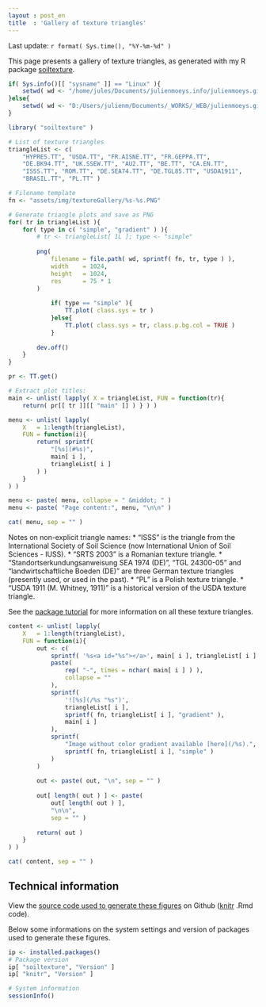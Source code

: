 ```yaml
---
layout : post_en
title  : 'Gallery of texture triangles'
---
```


<!-- DO NOT EDIT THE .md file. Edit the .Rmd file instead -->

Last update: `r format( Sys.time(), "%Y-%m-%d" )`

This page presents a gallery of texture triangles, as generated 
with my R package [soiltexture][].

```r
if( Sys.info()[[ "sysname" ]] == "Linux" ){ 
    setwd( wd <- "/home/jules/Documents/julienmoeys.info/julienmoeys.github.io" )
}else{ 
    setwd( wd <- "D:/Users/julienm/Documents/_WORKS/_WEB/julienmoeys.github.io" )
}   

library( "soiltexture" ) 
```

```r
# List of texture triangles
triangleList <- c( 
    "HYPRES.TT", "USDA.TT", "FR.AISNE.TT", "FR.GEPPA.TT", 
    "DE.BK94.TT", "UK.SSEW.TT", "AU2.TT", "BE.TT", "CA.EN.TT", 
    "ISSS.TT", "ROM.TT", "DE.SEA74.TT", "DE.TGL85.TT", "USDA1911", 
    "BRASIL.TT", "PL.TT" )

# Filename template
fn <- "assets/img/textureGallery/%s-%s.PNG" 

# Generate triangle plots and save as PNG
for( tr in triangleList ){
    for( type in c( "simple", "gradient" ) ){ 
        # tr <- triangleList[ 1L ]; type <- "simple" 
        
        png( 
            filename = file.path( wd, sprintf( fn, tr, type ) ), 
            width    = 1024, 
            height   = 1024, 
            res      = 75 * 1
        )   
            
            if( type == "simple" ){ 
                TT.plot( class.sys = tr )
            }else{ 
                TT.plot( class.sys = tr, class.p.bg.col = TRUE )
            }   
            
        dev.off() 
    }   
}   
```

```r
pr <- TT.get()

# Extract plot titles:
main <- unlist( lapply( X = triangleList, FUN = function(tr){ 
    return( pr[[ tr ]][[ "main" ]] ) } ) ) 

```

```r
menu <- unlist( lapply( 
    X   = 1:length(triangleList), 
    FUN = function(i){ 
        return( sprintf( 
            "[%s](#%s)", 
            main[ i ], 
            triangleList[ i ] 
        ) ) 
    } 
) ) 

menu <- paste( menu, collapse = " &middot; " ) 
menu <- paste( "Page content:", menu, "\n\n" ) 

cat( menu, sep = "" )
```

Notes on non-explicit triangle names:
*   "ISSS" is the triangle from the International Society 
    of Soil Science (now International Union of Soil Sciences - 
    IUSS).
*   "SRTS 2003" is a Romanian texture triangle.
*   "Standortserkundungsanweisung SEA 1974 (DE)", "TGL 24300-05" 
    and "landwirtschaftliche Boeden (DE)" are three German texture 
    triangles (presently used, or used in the past).
*   "PL" is a Polish texture triangle.
*   "USDA 1911 (M. Whitney, 1911)" is a historical version of the 
    USDA texture triangle.

See the [package tutorial](http://cran.r-project.org/web/packages/soiltexture/vignettes/soiltexture_vignette.pdf) 
for more information on all these texture triangles.
  
```r
content <- unlist( lapply( 
    X   = 1:length(triangleList), 
    FUN = function(i){ 
        out <- c(
            sprintf( '%s<a id="%s"></a>', main[ i ], triangleList[ i ] ), 
            paste( 
                rep( "-", times = nchar( main[ i ] ) ), 
                collapse = "" 
            ),  
            sprintf( 
                '![%s](/%s "%s")', 
                triangleList[ i ], 
                sprintf( fn, triangleList[ i ], "gradient" ), 
                main[ i ] 
            ),  
            sprintf( 
                "Image without color gradient available [here](/%s).", 
                sprintf( fn, triangleList[ i ], "simple" )
            )   
        )   
        
        out <- paste( out, "\n", sep = "" ) 
        
        out[ length( out ) ] <- paste( 
            out[ length( out ) ], 
            "\n\n", 
            sep = "" )
        
        return( out ) 
    } 
) ) 

cat( content, sep = "" )
```

Technical information
---------------------

View the <a href="{{ site.github }}/blob/master/_posts/2015-02-06-texture-triangle-gallery.Rmd">
source code used to generate these figures</a> on Github ([knitr][] 
.Rmd code).

Below some informations on the system settings and version of packages 
used to generate these figures.

```r
ip <- installed.packages() 
# Package version
ip[ "soiltexture", "Version" ] 
ip[ "knitr", "Version" ] 

# System information
sessionInfo()
```

<!-- List of links -->
[knitr]:           http://cran.r-project.org/web/packages/knitr/  "knitr R package (CRAN)"
[soiltexture]:     http://cran.r-project.org/web/packages/soiltexture/  "soiltexture R package (CRAN)"


